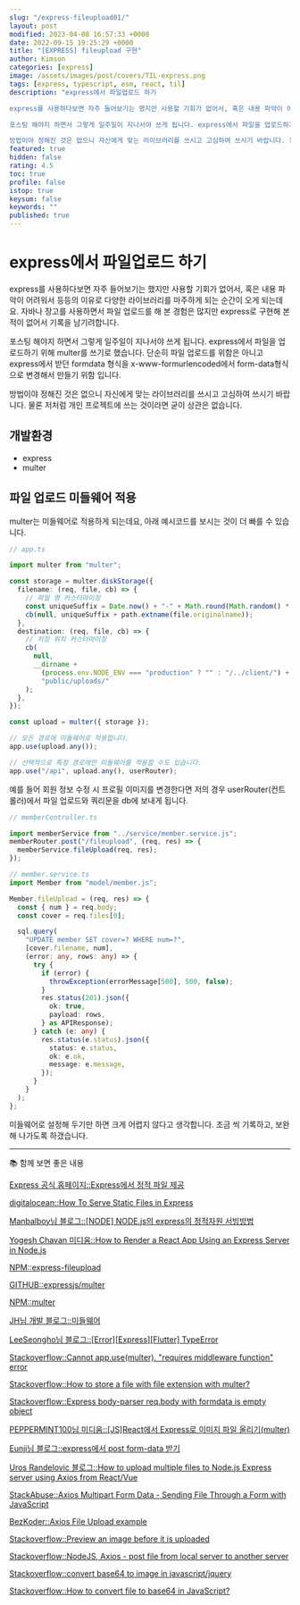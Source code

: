 ```yaml
---
slug: "/express-fileupload01/"
layout: post
modified: 2023-04-08 16:57:33 +0000
date: 2022-09-15 19:25:29 +0000
title: "[EXPRESS] fileupload 구현"
author: Kimson
categories: [express]
image: /assets/images/post/covers/TIL-express.png
tags: [express, typescript, esm, react, til]
description: "express에서 파일업로드 하기

express를 사용하다보면 자주 들어보기는 했지만 사용할 기회가 없어서, 혹은 내용 파악이 어려워서 등등의 이유로 다양한 라이브러리를 마주하게 되는 순간이 오게 되는데요. 자바나 장고를 사용하면서 파일 업로드를 해 본 경험은 많지만 express로 구현해 본 적이 없어서 기록을 남기려합니다.

포스팅 해야지 하면서 그렇게 일주일이 지나서야 쓰게 됩니다. express에서 파일을 업로드하기 위해 multer를 쓰기로 했습니다. 단순히 파일 업로드를 위함은 아니고 express에서 받던 formdata 형식을 x-www-formurlencoded에서 form-data형식으로 변경해서 만들기 위함 입니다.

방법이야 정해진 것은 없으니 자신에게 맞는 라이브러리를 쓰시고 고심하여 쓰시기 바랍니다. 물론 저처럼 개인 프로젝트에 쓰는 것이라면 굳이 상관은 없습니다."
featured: true
hidden: false
rating: 4.5
toc: true
profile: false
istop: true
keysum: false
keywords: ""
published: true
---
```


# express에서 파일업로드 하기

express를 사용하다보면 자주 들어보기는 했지만 사용할 기회가 없어서, 혹은 내용 파악이 어려워서 등등의 이유로 다양한 라이브러리를 마주하게 되는 순간이 오게 되는데요. 자바나 장고를 사용하면서 파일 업로드를 해 본 경험은 많지만 express로 구현해 본 적이 없어서 기록을 남기려합니다.

포스팅 해야지 하면서 그렇게 일주일이 지나서야 쓰게 됩니다. express에서 파일을 업로드하기 위해 multer를 쓰기로 했습니다. 단순히 파일 업로드를 위함은 아니고 express에서 받던 formdata 형식을 x-www-formurlencoded에서 form-data형식으로 변경해서 만들기 위함 입니다.

방법이야 정해진 것은 없으니 자신에게 맞는 라이브러리를 쓰시고 고심하여 쓰시기 바랍니다. 물론 저처럼 개인 프로젝트에 쓰는 것이라면 굳이 상관은 없습니다.

## 개발환경

- express
- multer

## 파일 업로드 미들웨어 적용

multer는 미들웨어로 적용하게 되는데요, 아래 예시코드를 보시는 것이 더 빠를 수 있습니다.

```typescript
// app.ts

import multer from "multer";

const storage = multer.diskStorage({
  filename: (req, file, cb) => {
    // 파일 명 커스터마이징
    const uniqueSuffix = Date.now() + "-" + Math.round(Math.random() * 1e9);
    cb(null, uniqueSuffix + path.extname(file.originalname));
  },
  destination: (req, file, cb) => {
    // 저장 위치 커스터마이징
    cb(
      null,
      __dirname +
        (process.env.NODE_ENV === "production" ? "" : "/../client/") +
        "public/uploads/"
    );
  },
});

const upload = multer({ storage });

// 모든 경로에 미들웨어로 적용합니다.
app.use(upload.any());

// 선택적으로 특정 경로에만 미들웨어를 적용할 수도 있습니다.
app.use("/api", upload.any(), userRouter);
```

예를 들어 회원 정보 수정 시 프로필 이미지를 변경한다면 저의 경우 userRouter(컨트롤러)에서 파일 업로드와 쿼리문을 db에 보내게 됩니다.

```typescript
// memberController.ts

import memberService from "../service/member.service.js";
memberRouter.post("/fileupload", (req, res) => {
  memberService.fileUpload(req, res);
});

// member.service.ts
import Member from "model/member.js";

Member.fileUpload = (req, res) => {
  const { num } = req.body;
  const cover = req.files[0];

  sql.query(
    "UPDATE member SET cover=? WHERE num=?",
    [cover.filename, num],
    (error: any, rows: any) => {
      try {
        if (error) {
          throwException(errorMessage[500], 500, false);
        }
        res.status(201).json({
          ok: true,
          payload: rows,
        } as APIResponse);
      } catch (e: any) {
        res.status(e.status).json({
          status: e.status,
          ok: e.ok,
          message: e.message,
        });
      }
    }
  );
};
```

미들웨어로 설정해 두기만 하면 크게 어렵지 않다고 생각합니다. 조금 씩 기록하고, 보완해 나가도록 하갰습니다.

---

📚 함께 보면 좋은 내용

[Express 공식 홈페이지::Express에서 정적 파일 제공](https://expressjs.com/ko/starter/static-files.html)

[digitalocean::How To Serve Static Files in Express](https://www.digitalocean.com/community/tutorials/nodejs-serving-static-files-in-express)

[Manbalboy님 블로그::[NODE] NODE.js의 express의 정적자원 서빙방법](https://manbalboy.github.io/javascript/express-static.html)

[Yogesh Chavan 미디움::How to Render a React App Using an Express Server in Node.js](https://levelup.gitconnected.com/how-to-render-react-app-using-express-server-in-node-js-a428ec4dfe2b)

[NPM::express-fileupload](https://www.npmjs.com/package/express-fileupload)

[GITHUB::expressjs/multer](https://github.com/expressjs/multer)

[NPM::multer](https://www.npmjs.com/package/multer)

[JH님 개발 블로그::미들웨어](https://ts2ree.tistory.com/207)

[LeeSeongho님 블로그::[Error][Express][Flutter] TypeError](https://leeseongho.tistory.com/130)

[Stackoverflow::Cannot app.use(multer). "requires middleware function" error](https://stackoverflow.com/questions/31496100/cannot-app-usemulter-requires-middleware-function-error)

[Stackoverflow::How to store a file with file extension with multer?](https://stackoverflow.com/questions/31592726/how-to-store-a-file-with-file-extension-with-multer)

[Stackoverflow::Express body-parser req.body with formdata is empty object](https://stackoverflow.com/questions/44861517/express-body-parser-req-body-with-formdata-is-empty-object)

[PEPPERMINT100님 미디움::[JS]React에서 Express로 이미지 파일 올리기(multer)](https://krpeppermint100.medium.com/js-react%EC%97%90%EC%84%9C-express%EB%A1%9C-%EC%9D%B4%EB%AF%B8%EC%A7%80-%ED%8C%8C%EC%9D%BC-%EC%98%AC%EB%A6%AC%EA%B8%B0-multer-f398adf6dbdd)

[Eunji님 블로그::express에서 post form-data 받기](https://kim-eun-ji.github.io/TIL/NodeJs/x-www-form-urlencoded.html#%E1%84%89%E1%85%A5%E1%86%AF%E1%84%8C%E1%85%A5%E1%86%BC-%E1%84%87%E1%85%A1%E1%86%BC%E1%84%87%E1%85%A5%E1%86%B8)

[Uros Randelovic 블로그::How to upload multiple files to Node.js Express server using Axios from React/Vue](https://uros-randelovic.medium.com/how-to-upload-multiple-files-to-node-js-express-server-using-axios-from-react-vue-82cbc7aac55)

[StackAbuse::Axios Multipart Form Data - Sending File Through a Form with JavaScript](https://stackabuse.com/axios-multipart-form-data-sending-file-through-a-form-with-javascript/)

[BezKoder::Axios File Upload example](https://www.bezkoder.com/axios-file-upload/#Axios_File_Upload_Response_Body)

[Stackoverflow::Preview an image before it is uploaded](https://stackoverflow.com/questions/4459379/preview-an-image-before-it-is-uploaded)

[Stackoverflow::NodeJS, Axios - post file from local server to another server](https://stackoverflow.com/questions/53038900/nodejs-axios-post-file-from-local-server-to-another-server)

[Stackoverflow::convert base64 to image in javascript/jquery](https://stackoverflow.com/questions/21227078/convert-base64-to-image-in-javascript-jquery)

[Stackoverflow::How to convert file to base64 in JavaScript?](https://stackoverflow.com/questions/36280818/how-to-convert-file-to-base64-in-javascript)
